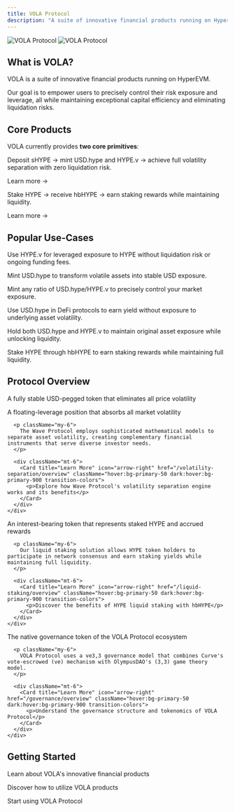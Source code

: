 ```yaml
---
title: VOLA Protocol
description: "A suite of innovative financial products running on HyperEVM"
---
```


<img
  className="block dark:hidden w-full max-w-5xl mx-auto mb-8"
  src="/images/hero-light.png"
  alt="VOLA Protocol"
/>
<img
  className="hidden dark:block w-full max-w-5xl mx-auto mb-8"
  src="/images/hero-dark.png"
  alt="VOLA Protocol"
/>

<div className="max-w-4xl mx-auto">
  <h2 className="text-3xl font-bold mb-4">What is VOLA?</h2>

  <p className="text-lg mb-6">
    VOLA is a suite of innovative financial products running on HyperEVM.
  </p>

  <p className="text-lg mb-10">
    Our goal is to empower users to precisely control their risk exposure and leverage, all while maintaining exceptional capital efficiency and eliminating liquidation risks.
  </p>
</div>

## Core Products

VOLA currently provides **two core primitives**:

<CardGroup cols={2}>
  <Card
    title="Wave Protocol"
    icon="wave-sine"
    href="/volatility-separation/overview"
    className="p-6 hover:shadow-lg transition-shadow"
  >
    <div className="space-y-2">
      <p>Deposit sHYPE → mint USD.hype and HYPE.v → achieve full volatility separation with zero liquidation risk.</p>
      <div className="mt-4 text-sm text-right">
        <span className="text-primary">Learn more →</span>
      </div>
    </div>
  </Card>
  <Card
    title="HYPE Liquid Staking"
    icon="coins"
    href="/liquid-staking/overview"
    className="p-6 hover:shadow-lg transition-shadow"
  >
    <div className="space-y-2">
      <p>Stake HYPE → receive hbHYPE → earn staking rewards while maintaining liquidity.</p>
      <div className="mt-4 text-sm text-right">
        <span className="text-primary">Learn more →</span>
      </div>
    </div>
  </Card>
</CardGroup>

<div className="my-10 border-t border-b border-gray-200 dark:border-gray-800 py-10">
  <h2 className="text-2xl font-bold mb-6">Popular Use-Cases</h2>

  <Steps>
    <Step title="Risk-Free Leverage">
      <p>Use HYPE.v for leveraged exposure to HYPE without liquidation risk or ongoing funding fees.</p>
    </Step>
    <Step title="Stable Asset Creation">
      <p>Mint USD.hype to transform volatile assets into stable USD exposure.</p>
    </Step>
    <Step title="Customized Risk Profile">
      <p>Mint any ratio of USD.hype/HYPE.v to precisely control your market exposure.</p>
    </Step>
    <Step title="Stable Yield Farming">
      <p>Use USD.hype in DeFi protocols to earn yield without exposure to underlying asset volatility.</p>
    </Step>
    <Step title="Dual Asset Strategy">
      <p>Hold both USD.hype and HYPE.v to maintain original asset exposure while unlocking liquidity.</p>
    </Step>
    <Step title="Liquid Staking">
      <p>Stake HYPE through hbHYPE to earn staking rewards while maintaining full liquidity.</p>
    </Step>
  </Steps>
</div>

## Protocol Overview

<Tabs>
  <Tab title="Wave Protocol">
    <div className="py-4">
      <CardGroup cols={2}>
        <Card title="USD.hype" icon="dollar-sign" className="shadow-sm">
          <p>A fully stable USD-pegged token that eliminates all price volatility</p>
        </Card>
        <Card title="HYPE.v" icon="chart-line" className="shadow-sm">
          <p>A floating-leverage position that absorbs all market volatility</p>
        </Card>
      </CardGroup>
      
      <p className="my-6">
        The Wave Protocol employs sophisticated mathematical models to separate asset volatility, creating complementary financial instruments that serve diverse investor needs.
      </p>
      
      <div className="mt-6">
        <Card title="Learn More" icon="arrow-right" href="/volatility-separation/overview" className="hover:bg-primary-50 dark:hover:bg-primary-900 transition-colors">
          <p>Explore how Wave Protocol's volatility separation engine works and its benefits</p>
        </Card>
      </div>
    </div>
  </Tab>
  <Tab title="Liquid Staking">
    <div className="py-4">
      <Card title="hbHYPE" icon="coins" className="shadow-sm mb-6">
        <p>An interest-bearing token that represents staked HYPE and accrued rewards</p>
      </Card>
      
      <p className="my-6">
        Our liquid staking solution allows HYPE token holders to participate in network consensus and earn staking yields while maintaining full liquidity.
      </p>
      
      <div className="mt-6">
        <Card title="Learn More" icon="arrow-right" href="/liquid-staking/overview" className="hover:bg-primary-50 dark:hover:bg-primary-900 transition-colors">
          <p>Discover the benefits of HYPE liquid staking with hbHYPE</p>
        </Card>
      </div>
    </div>
  </Tab>
  <Tab title="Governance">
    <div className="py-4">
      <Card title="VOLA Token" icon="landmark" className="shadow-sm mb-6">
        <p>The native governance token of the VOLA Protocol ecosystem</p>
      </Card>
      
      <p className="my-6">
        VOLA Protocol uses a ve3,3 governance model that combines Curve's vote-escrowed (ve) mechanism with OlympusDAO's (3,3) game theory model.
      </p>
      
      <div className="mt-6">
        <Card title="Learn More" icon="arrow-right" href="/governance/overview" className="hover:bg-primary-50 dark:hover:bg-primary-900 transition-colors">
          <p>Understand the governance structure and tokenomics of VOLA Protocol</p>
        </Card>
      </div>
    </div>
  </Tab>
</Tabs>

<div className="mt-10">
  <h2 className="text-2xl font-bold mb-6">Getting Started</h2>

  <CardGroup cols={3}>
    <Card
      title="Core Products"
      icon="cube"
      href="/introduction/core-products"
      className="shadow-sm hover:shadow-md transition-shadow"
    >
      <p>Learn about VOLA's innovative financial products</p>
    </Card>
    <Card
      title="Use Cases"
      icon="lightbulb"
      href="/introduction/use-cases"
      className="shadow-sm hover:shadow-md transition-shadow"
    >
      <p>Discover how to utilize VOLA products</p>
    </Card>
    <Card
      title="Launch App"
      icon="rocket"
      href="https://app.vola.finance"
      className="shadow-sm hover:shadow-md transition-shadow"
    >
      <p>Start using VOLA Protocol</p>
    </Card>
  </CardGroup>
</div>
